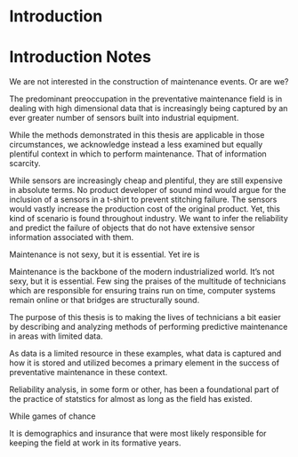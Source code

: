 # Introduction



# Introduction Notes

We are not interested in the construction of maintenance events. Or are we?

The predominant preoccupation in the preventative maintenance field is in dealing with high dimensional data that is increasingly being captured by an ever greater number of sensors built into industrial equipment. 

While the methods demonstrated in this thesis are applicable in those circumstances, we acknowledge instead a less examined but equally plentiful context in which to perform maintenance. That of information scarcity.

While sensors are increasingly cheap and plentiful, they are still expensive in absolute terms. No product developer of sound mind would argue for the inclusion of a sensors in a t-shirt to prevent stitching failure. The sensors would vastly increase the production cost of the original product. Yet, this kind of scenario is found throughout industry. We want to infer the reliability and predict the failure of objects that do not have extensive sensor information associated with them.

Maintenance is not sexy, but it is essential. 
Yet ire is 

Maintenance is the backbone of the modern industrialized world. It's not sexy, but it is essential. Few sing the praises of the multitude of technicians which are responsible for ensuring trains run on time, computer systems remain online or that bridges are structurally sound. 

The purpose of this thesis is to making the lives of technicians a bit easier by describing and analyzing methods of performing predictive maintenance in areas with limited data. 

As data is a limited resource in these examples, what data is captured and how it is stored and utilized becomes a primary element in the success of preventative maintenance in these context. 



Reliability analysis, in some form or other, has been a foundational part of the practice of statstics for almost as long as the field has existed. 

While games of chance 

It is demographics and insurance that were most likely responsible for keeping the field at work in its formative years.

